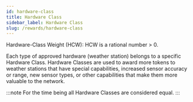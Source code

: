 ```yaml
---
id: hardware-class
title: Hardware Class
sidebar_label: Hardware Class
slug: /rewards/hardware-class
---
```


Hardware-Class Weight (HCW): HCW is a rational number > 0.

Each type of approved hardware (weather station) belongs to a specific Hardware Class.
Hardware Classes are used to award more tokens to weather stations that have special capabilities, 
increased sensor accuracy or range, new sensor types, or other capabilities that make them more valuable to the network.

:::note
For the time being all Hardware Classes are considered equal.
:::  


